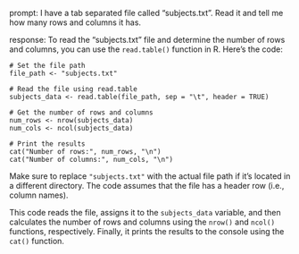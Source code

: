 prompt:
I have a tab separated file called "subjects.txt". Read it and tell me how many rows and columns it has. 

response:
To read the "subjects.txt" file and determine the number of rows and columns, you can use the `read.table()` function in R. Here's the code:

```
# Set the file path
file_path <- "subjects.txt"

# Read the file using read.table
subjects_data <- read.table(file_path, sep = "\t", header = TRUE)

# Get the number of rows and columns
num_rows <- nrow(subjects_data)
num_cols <- ncol(subjects_data)

# Print the results
cat("Number of rows:", num_rows, "\n")
cat("Number of columns:", num_cols, "\n")
```

Make sure to replace `"subjects.txt"` with the actual file path if it's located in a different directory. The code assumes that the file has a header row (i.e., column names).

This code reads the file, assigns it to the `subjects_data` variable, and then calculates the number of rows and columns using the `nrow()` and `ncol()` functions, respectively. Finally, it prints the results to the console using the `cat()` function.

